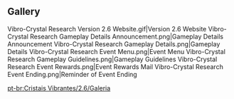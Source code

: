 {{Event Tabs
|rootpage = Vibro-Crystal/2022-04-21
|subpage1 = Characters
|subpage2 = Harmonics Research Facility
}}
==Gallery==
<gallery>
Vibro-Crystal Research Version 2.6 Website.gif|Version 2.6 Website
Vibro-Crystal Research Gameplay Details Announcement.png|Gameplay Details Announcement
Vibro-Crystal Research Gameplay Details.png|Gameplay Details
Vibro-Crystal Research Event Menu.png|Event Menu
Vibro-Crystal Research Gameplay Guidelines.png|Gameplay Guidelines
Vibro-Crystal Research Event Rewards.png|Event Rewards
Mail Vibro-Crystal Research Event Ending.png|Reminder of Event Ending
</gallery>

[[pt-br:Cristais Vibrantes/2.6/Galeria]]